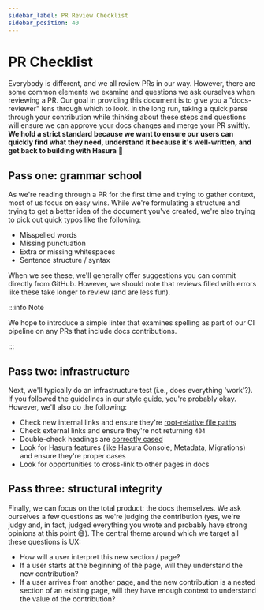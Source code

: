 ```yaml
---
sidebar_label: PR Review Checklist
sidebar_position: 40
---
```


# PR Checklist

Everybody is different, and we all review PRs in our way. However, there are some common elements we examine and
questions we ask ourselves when reviewing a PR. Our goal in providing this document is to give you a "docs-reviewer"
lens through which to look. In the long run, taking a quick parse through your contribution while thinking about these
steps and questions will ensure we can approve your docs changes and merge your PR swiftly. **We hold a strict standard
because we want to ensure our users can quickly find what they need, understand it because it's well-written, and get
back to building with Hasura** 🚀

## Pass one: grammar school

As we're reading through a PR for the first time and trying to gather context, most of us focus on easy wins. While
we're formulating a structure and trying to get a better idea of the document you've created, we're also trying to pick
out quick typos like the following:

- Misspelled words
- Missing punctuation
- Extra or missing whitespaces
- Sentence structure / syntax

When we see these, we'll generally offer suggestions you can commit directly from GitHub. However, we should note that
reviews filled with errors like these take longer to review (and are less fun).

:::info Note

We hope to introduce a simple linter that examines spelling as part of our CI pipeline on any PRs that include docs
contributions.

:::

## Pass two: infrastructure

Next, we'll typically do an infrastructure test (i.e., does everything 'work'?). If you followed the guidelines in our
[style guide](/wiki/category/style/), you're probably okay. However, we'll also do the following:

- Check new internal links and ensure they're
  [root-relative file paths](/docusaurus-mdx-guide/page-structure.mdx#references--links)
- Check external links and ensure they're not returning `404`
- Double-check headings are [correctly cased](/style/headings.mdx)
- Look for Hasura features (like Hasura Console, Metadata, Migrations) and ensure they're proper cases
- Look for opportunities to cross-link to other pages in docs

## Pass three: structural integrity

Finally, we can focus on the total product: the docs themselves. We ask ourselves a few questions as we're judging the
contribution (yes, we're judgy and, in fact, judged everything you wrote and probably have strong opinions at this point
😅). The central theme around which we target all these questions is UX:

- How will a user interpret this new section / page?
- If a user starts at the beginning of the page, will they understand the new contribution?
- If a user arrives from another page, and the new contribution is a nested section of an existing page, will they have
  enough context to understand the value of the contribution?
